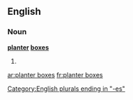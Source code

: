 ==English==

===Noun===
'''[[planter]] [[boxes]]'''

# {{plural of|planter box}}

[[Category:English plurals ending in "-es"]]

[[ar:planter boxes]]
[[fr:planter boxes]]